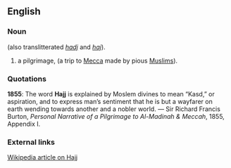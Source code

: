 ==English==
===Noun===

(also translitterated ''[[hadj]]'' and ''[[haj]]'').

# a pilgrimage, (a trip to [[Mecca]] made by pious [[Muslim]]s).

===Quotations===
'''1855''': The word '''Hajj''' is explained by Moslem divines to mean “Kasd,” or aspiration, and to express man’s sentiment that he is but a wayfarer on earth wending towards another and a nobler world. &mdash; Sir Richard Francis Burton, ''Personal Narrative of a Pilgrimage to Al-Madinah & Meccah'', 1855, Appendix I.

===External links===
[[w:Hajj|Wikipedia article on Hajj]]